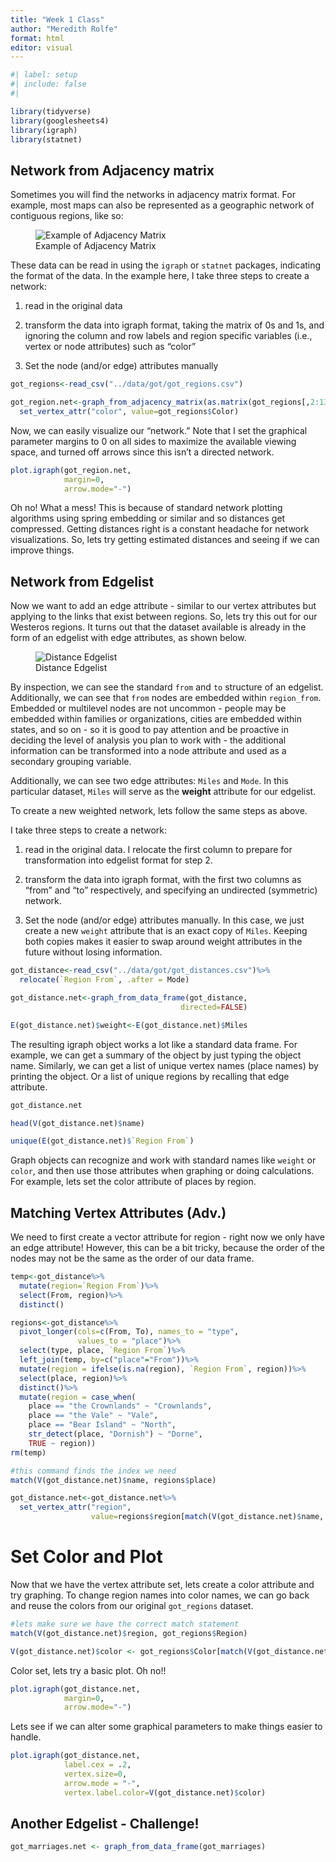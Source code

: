 ```yaml
---
title: "Week 1 Class"
author: "Meredith Rolfe"
format: html
editor: visual
---
```


```r
#| label: setup
#| include: false
#| 

library(tidyverse)
library(googlesheets4)
library(igraph)
library(statnet)
```

## Network from Adjacency matrix

Sometimes you will find the networks in adjacency matrix format. For example, most maps can also be represented as a geographic network of contiguous regions, like so:

![Example of Adjacency Matrix](data/got/adj_regions.png)

These data can be read in using the `igraph` or `statnet` packages, indicating the format of the data. In the example here, I take three steps to create a network:

1.  read in the original data

2.  transform the data into igraph format, taking the matrix of 0s and 1s, and ignoring the column and row labels and region specific variables (i.e., vertex or node attributes) such as "color"

3.  Set the node (and/or edge) attributes manually

```r
got_regions<-read_csv("../data/got/got_regions.csv")

got_region.net<-graph_from_adjacency_matrix(as.matrix(got_regions[,2:13]))%>%
  set_vertex_attr("color", value=got_regions$Color)
```

Now, we can easily visualize our "network." Note that I set the graphical parameter margins to 0 on all sides to maximize the available viewing space, and turned off arrows since this isn't a directed network.

```r
plot.igraph(got_region.net, 
            margin=0,
            arrow.mode="-")
```

Oh no! What a mess! This is because of standard network plotting algorithms using spring embedding or similar and so distances get compressed. Getting distances right is a constant headache for network visualizations. So, lets try getting estimated distances and seeing if we can improve things.

## Network from Edgelist

Now we want to add an edge attribute - similar to our vertex attributes but applying to the links that exist between regions. So, lets try this out for our Westeros regions. It turns out that the dataset available is already in the form of an edgelist with edge attributes, as shown below.

![Distance Edgelist](images/distances.png)

By inspection, we can see the standard `from` and `to` structure of an edgelist. Additionally, we can see that `from` nodes are embedded within `region_from`. Embedded or multilevel nodes are not uncommon - people may be embedded within families or organizations, cities are embedded within states, and so on - so it is good to pay attention and be proactive in deciding the level of analysis you plan to work with - the additional information can be transformed into a node attribute and used as a secondary grouping variable.

Additionally, we can see two edge attributes: `Miles` and `Mode`. In this particular dataset, `Miles` will serve as the **weight** attribute for our edgelist.

To create a new weighted network, lets follow the same steps as above.

I take three steps to create a network:

1.  read in the original data. I relocate the first column to prepare for transformation into edgelist format for step 2.

2.  transform the data into igraph format, with the first two columns as "from" and "to" respectively, and specifying an undirected (symmetric) network.

3.  Set the node (and/or edge) attributes manually. In this case, we just create a new `weight` attribute that is an exact copy of `Miles`. Keeping both copies makes it easier to swap around weight attributes in the future without losing information.

```r
got_distance<-read_csv("../data/got/got_distances.csv")%>%
  relocate(`Region From`, .after = Mode)

got_distance.net<-graph_from_data_frame(got_distance,
                                      directed=FALSE)

E(got_distance.net)$weight<-E(got_distance.net)$Miles

```

The resulting igraph object works a lot like a standard data frame. For example, we can get a summary of the object by just typing the object name. Similarly, we can get a list of unique vertex names (place names) by printing the object. Or a list of unique regions by recalling that edge attribute.

```r
got_distance.net

head(V(got_distance.net)$name)

unique(E(got_distance.net)$`Region From`)
```

Graph objects can recognize and work with standard names like `weight` or `color`, and then use those attributes when graphing or doing calculations. For example, lets set the color attribute of places by region.

## Matching Vertex Attributes (Adv.)

We need to first create a vector attribute for region - right now we only have an edge attribute! However, this can be a bit tricky, because the order of the nodes may not be the same as the order of our data frame.

```r

temp<-got_distance%>%
  mutate(region=`Region From`)%>%
  select(From, region)%>%
  distinct()

regions<-got_distance%>%
  pivot_longer(cols=c(From, To), names_to = "type",
               values_to = "place")%>%
  select(type, place, `Region From`)%>%
  left_join(temp, by=c("place"="From"))%>%
  mutate(region = ifelse(is.na(region), `Region From`, region))%>%
  select(place, region)%>%
  distinct()%>%
  mutate(region = case_when(
    place == "the Crownlands" ~ "Crownlands",
    place == "the Vale" ~ "Vale",
    place == "Bear Island" ~ "North",
    str_detect(place, "Dornish") ~ "Dorne",
    TRUE ~ region))
rm(temp)

#this command finds the index we need
match(V(got_distance.net)$name, regions$place)

got_distance.net<-got_distance.net%>%
  set_vertex_attr("region",
                  value=regions$region[match(V(got_distance.net)$name, regions$place)])

```

# Set Color and Plot

Now that we have the vertex attribute set, lets create a color attribute and try graphing. To change region names into color names, we can go back and reuse the colors from our original `got_regions` dataset.

```r
#lets make sure we have the correct match statement
match(V(got_distance.net)$region, got_regions$Region)

V(got_distance.net)$color <- got_regions$Color[match(V(got_distance.net)$region, got_regions$Region)]

```

Color set, lets try a basic plot. Oh no!!

```r
plot.igraph(got_distance.net, 
            margin=0, 
            arrow.mode="-")
```

Lets see if we can alter some graphical parameters to make things easier to handle.

```r
plot.igraph(got_distance.net, 
            label.cex = .2,
            vertex.size=0,
            arrow.mode = "-",
            vertex.label.color=V(got_distance.net)$color)
```

## Another Edgelist - Challenge!

```r
got_marriages.net <- graph_from_data_frame(got_marriages)
```
